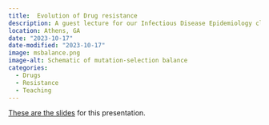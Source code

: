 ```yaml
---
title:  Evolution of Drug resistance
description: A guest lecture for our Infectious Disease Epidemiology class.
location: Athens, GA
date: "2023-10-17"
date-modified: "2023-10-17"
image: msbalance.png
image-alt: Schematic of mutation-selection balance
categories:
  - Drugs
  - Resistance
  - Teaching
---
```



<a href="2023-10-Drug-Resistance-Evolution.html" target="_blank">These are the slides</a> for this presentation.

